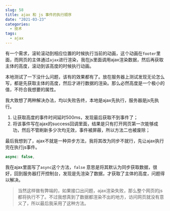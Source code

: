 ```yaml
---
slug: 58
title: ajax 和 js 事件的执行顺序
date: "2021-03-23"
categories: 
  - 技术
tags: 
  - ajax
---
```







有一个需求，滚轮滚动到相应位置的时候执行当前的动画，这个动画在`footer`里面，而网页的主体通过`ajax`进行渲染，我在js里面调用ajax渲染数据，然后再获取主体的高度，滚动到该高度的时候执行动画。

本地测试了一下没什么问题，该有的效果都有了。放在服务器上测试发现无论怎么写，都是先获取主体的高度，然后才进行数据的渲染。那么必然高度是一个极小的值，不符合我想要的属性。

我大致想了两种解决办法，均以失败告终，本地是ajax先执行，服务器是js先执行。

1. 让获取高度的事件时间延时500ms，发现最后获取不到事件了；
2. 将该事件写在ajax的success回调里面，结果是只有打开网页第一次能够成功，然后不管刷新多少次均无效，事件被屏蔽，所以方法二也被废除；

最后我想到了，ajax不就是一种异步方法，我将其改为同步不就行，先让ajax执行完在执行js事件。

```js
async: false,
```

我在ajax里面写了`async`这个方法，`false` 意思是将其默认为同步获取数据，很好，回到服务器打开控制台，发现是先渲染了数据，才获取了主体的高度，问题得以解决。


>当然这样做有弊端的，如果接口出问题，ajax渲染失败，那么整个网页的js都将执行不了。不过我想真到了数据都渲染不出的地方，访问网页就没有意义了，所以最后我采用了这种方法。